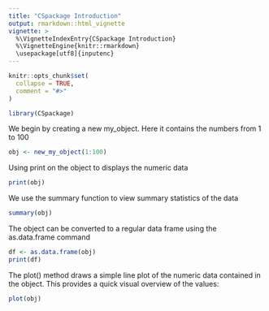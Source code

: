 ```yaml
---
title: "CSpackage Introduction"
output: rmarkdown::html_vignette
vignette: >
  %\VignetteIndexEntry{CSpackage Introduction}
  %\VignetteEngine{knitr::rmarkdown}
  \usepackage[utf8]{inputenc}
---
```


```r
knitr::opts_chunk$set(
  collapse = TRUE,
  comment = "#>"
)
```

```r
library(CSpackage)
```
We begin by creating a new my_object. Here it contains the numbers from 1 to 100
```r
obj <- new_my_object(1:100)
```
Using print on the object to displays the numeric data
```r
print(obj)
```

We use the summary function to view summary statistics of the data
```r
summary(obj)
```


The object can be converted to a regular data frame using the as.data.frame command 
```r
df <- as.data.frame(obj)
print(df)
```

The plot() method draws a simple line plot of the numeric data contained in the object. This provides a quick visual overview of the values:
```r
plot(obj)
```




